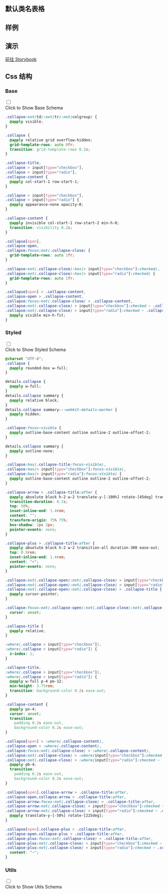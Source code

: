 

## 默认类名表格
  
<CssTable name="collapse" />
  
## 样例
  
<Demo></Demo>

## 演示
  
[前往 Storybook](https://story.ui.icebreaker.top/?path=/docs/data-display-collapse--docs)
  
## Css 结构


### Base

<div className="collapse">
<input type="checkbox" /> 
<div class="collapse-title px-0">
<span class="btn">Click to Show Base Schema</span>
</div>
<div class="collapse-content"> 

```css
.collapse:not(td):not(tr):not(colgroup) {
  @apply visible;
}

.collapse {
  @apply relative grid overflow-hidden;
  grid-template-rows: auto 0fr;
  transition: grid-template-rows 0.2s;
}

.collapse-title,
.collapse > input[type="checkbox"],
.collapse > input[type="radio"],
.collapse-content {
  @apply col-start-1 row-start-1;
}

.collapse > input[type="checkbox"],
.collapse > input[type="radio"] {
  @apply appearance-none opacity-0;
}

.collapse-content {
  @apply invisible col-start-1 row-start-2 min-h-0;
  transition: visibility 0.2s;
}

.collapse[open],
.collapse-open,
.collapse:focus:not(.collapse-close) {
  grid-template-rows: auto 1fr;
}

.collapse:not(.collapse-close):has(> input[type="checkbox"]:checked),
.collapse:not(.collapse-close):has(> input[type="radio"]:checked) {
  grid-template-rows: auto 1fr;
}

.collapse[open] > .collapse-content,
.collapse-open > .collapse-content,
.collapse:focus:not(.collapse-close) > .collapse-content,
.collapse:not(.collapse-close) > input[type="checkbox"]:checked ~ .collapse-content,
.collapse:not(.collapse-close) > input[type="radio"]:checked ~ .collapse-content {
  @apply visible min-h-fit;
}

```

</div>
</div>



### Styled

<div className="collapse">
<input type="checkbox" /> 
<div class="collapse-title px-0">
<span class="btn">Click to Show Styled Schema</span>
</div>
<div class="collapse-content"> 

```css
@charset "UTF-8";
.collapse {
  @apply rounded-box w-full;
}

details.collapse {
  @apply w-full;
}
details.collapse summary {
  @apply relative block;
}
details.collapse summary::-webkit-details-marker {
  @apply hidden;
}

.collapse:focus-visible {
  @apply outline-base-content outline outline-2 outline-offset-2;
}

details.collapse summary {
  @apply outline-none;
}

.collapse:has(.collapse-title:focus-visible),
.collapse:has(> input[type="checkbox"]:focus-visible),
.collapse:has(> input[type="radio"]:focus-visible) {
  @apply outline-base-content outline outline-2 outline-offset-2;
}

.collapse-arrow > .collapse-title:after {
  @apply absolute block h-2 w-2 translate-y-[-100%] rotate-[45deg] transition-all ease-out;
  transition-duration: 0.2s;
  top: 50%;
  inset-inline-end: 1.4rem;
  content: "";
  transform-origin: 75% 75%;
  box-shadow: 2px 2px;
  pointer-events: none;
}

.collapse-plus > .collapse-title:after {
  @apply absolute block h-2 w-2 transition-all duration-300 ease-out;
  top: 0.9rem;
  inset-inline-end: 1.4rem;
  content: "+";
  pointer-events: none;
}

.collapse:not(.collapse-open):not(.collapse-close) > input[type="checkbox"],
.collapse:not(.collapse-open):not(.collapse-close) > input[type="radio"]:not(:checked),
.collapse:not(.collapse-open):not(.collapse-close) > .collapse-title {
  @apply cursor-pointer;
}

.collapse:focus:not(.collapse-open):not(.collapse-close):not(.collapse[open]) > .collapse-title {
  cursor: unset;
}

.collapse-title {
  @apply relative;
}

:where(.collapse > input[type="checkbox"]),
:where(.collapse > input[type="radio"]) {
  z-index: 1;
}

.collapse-title,
:where(.collapse > input[type="checkbox"]),
:where(.collapse > input[type="radio"]) {
  @apply w-full p-4 pe-12;
  min-height: 3.75rem;
  transition: background-color 0.2s ease-out;
}

.collapse-content {
  @apply px-4;
  cursor: unset;
  transition:
    padding 0.2s ease-out,
    background-color 0.2s ease-out;
}

.collapse[open] > :where(.collapse-content),
.collapse-open > :where(.collapse-content),
.collapse:focus:not(.collapse-close) > :where(.collapse-content),
.collapse:not(.collapse-close) > :where(input[type="checkbox"]:checked ~ .collapse-content),
.collapse:not(.collapse-close) > :where(input[type="radio"]:checked ~ .collapse-content) {
  @apply pb-4;
  transition:
    padding 0.2s ease-out,
    background-color 0.2s ease-out;
}

.collapse[open].collapse-arrow > .collapse-title:after,
.collapse-open.collapse-arrow > .collapse-title:after,
.collapse-arrow:focus:not(.collapse-close) > .collapse-title:after,
.collapse-arrow:not(.collapse-close) > input[type="checkbox"]:checked ~ .collapse-title:after,
.collapse-arrow:not(.collapse-close) > input[type="radio"]:checked ~ .collapse-title:after {
  @apply translate-y-[-50%] rotate-[225deg];
}

.collapse[open].collapse-plus > .collapse-title:after,
.collapse-open.collapse-plus > .collapse-title:after,
.collapse-plus:focus:not(.collapse-close) > .collapse-title:after,
.collapse-plus:not(.collapse-close) > input[type="checkbox"]:checked ~ .collapse-title:after,
.collapse-plus:not(.collapse-close) > input[type="radio"]:checked ~ .collapse-title:after {
  content: "−";
}

```

</div>
</div>



### Utils

<div className="collapse">
<input type="checkbox" /> 
<div class="collapse-title px-0">
<span class="btn">Click to Show Utils Schema</span>
</div>
<div class="collapse-content"> 

```css

```

</div>
</div>



